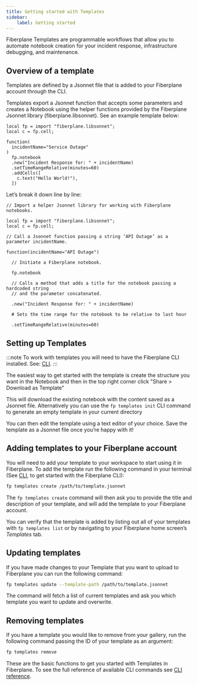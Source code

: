 ```yaml
---
title: Getting started with Templates
sidebar:
    label: Getting started
---
```


Fiberplane Templates are programmable workflows that allow you to automate notebook creation for your incident response, infrastructure debugging, and maintenance.

## Overview of a template

Templates are defined by a Jsonnet file that is added to your Fiberplane account through the CLI.

Templates export a Jsonnet function that accepts some parameters and creates a Notebook using the helper functions provided by the Fiberplane Jsonnet library (fiberplane.libsonnet). See an example template below:

```jsonnet
local fp = import "fiberplane.libsonnet";
local c = fp.cell;

function(
  incidentName="Service Outage"
)
  fp.notebook
  .new("Incident Response for: " + incidentName)
  .setTimeRangeRelative(minutes=60)
  .addCells([
    c.text("Hello World!"),
  ])
```

Let’s break it down line by line:

```jsonnet
// Import a helper Jsonnet library for working with Fiberplane notebooks.

local fp = import "fiberplane.libsonnet";
local c = fp.cell;

// Call a Jsonnet function passing a string ‘API Outage’ as a parameter incidentName.

function(incidentName="API Outage")

  // Initiate a Fiberplane notebook.

  fp.notebook

  // Calls a method that adds a title for the notebook passing a hardcoded string
  // and the parameter concatenated.

  .new("Incident Response for: " + incidentName)

  # Sets the time range for the notebook to be relative to last hour

  .setTimeRangeRelative(minutes=60)
```

## Setting up Templates

:::note
To work with templates you will need to have the Fiberplane CLI installed. See: [CLI](/docs/cli).
:::

The easiest way to get started with the template is create the structure you want in the Notebook and then in the top right corner click "Share > Download as Template”

This will download the existing notebook with the content saved as a Jsonnet file. Alternatively you can use the `fp templates init` CLI command to generate an empty template in your current directory

You can then edit the template using a text editor of your choice. Save the template as a Jsonnet file once you’re happy with it!

## Adding templates to your Fiberplane account

You will need to add your template to your workspace to start using it in Fiberplane. To add the template run the following command in your terminal (See [CLI](cli), to get started with the Fiberplane CLI):

```bash
fp templates create /path/to/template.jsonnet
```

The `fp templates create` command will then ask you to provide the title and description of your template, and will add the template to your Fiberplane account.

You can verify that the template is added by listing out all of your templates with `fp templates list` or by navigating to your Fiberplane home screen’s *Templates* tab.

## Updating templates

If you have made changes to your Template that you want to upload to Fiberplane you can run the following command:

```bash
fp templates update --template-path /path/to/template.jsonnet
```

The command will fetch a list of current templates and ask you which template you want to update and overwrite.

## Removing templates

If you have a template you would like to remove from your gallery, run the following command passing the ID of your template as an argument:

```bash
fp templates remove 
```

These are the basic functions to get you started with Templates in Fiberplane.  To see the full reference of available CLI commands see [CLI reference](/docs/reference/templates).
